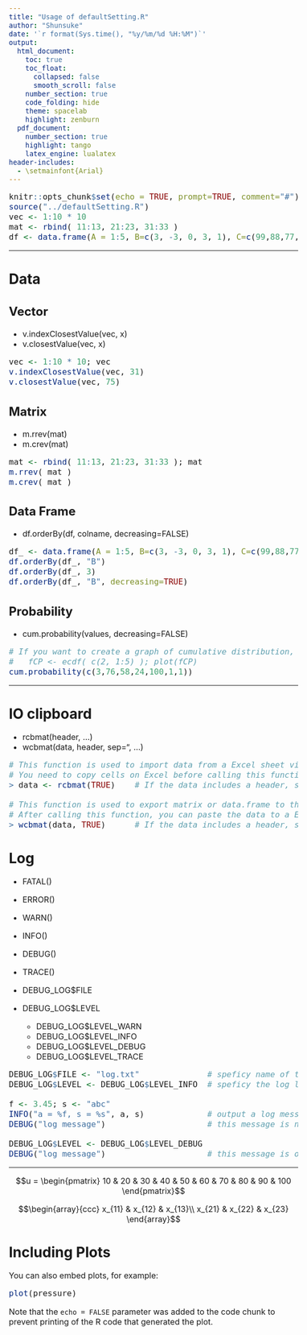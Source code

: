 ---
title: "Usage of defaultSetting.R"
author: "Shunsuke"
date: '`r format(Sys.time(), "%y/%m/%d %H:%M")`'
output:
  html_document:
    toc: true
    toc_float: 
      collapsed: false
      smooth_scroll: false
    number_section: true
    code_folding: hide
    theme: spacelab
    highlight: zenburn
  pdf_document:
    number_section: true
    highlight: tango
    latex_engine: lualatex
header-includes:
  - \setmainfont{Arial}
---


<style type="text/css">

body{ /* Normal  */
  font-size: 16px;
  #font-family: Verdana, Helvetica, Arial, sans-serif;
  #color: #456788;
  color: "#090909";
}

h1 {
  font-size: 28px;
  font-weight: bold;
  color: "#030303";
}
h2 {
  font-size: 24px;
  font-weight: bold;
  font-color: "#030303";
}

code.r {
  font-size: 16px;
  #background-color: #eeeeee;
} 

</style>


\fontsize{12}{16} 

```{r setup, include=FALSE}
knitr::opts_chunk$set(echo = TRUE, prompt=TRUE, comment="#")
source("../defaultSetting.R")
vec <- 1:10 * 10
mat <- rbind( 11:13, 21:23, 31:33 )
df <- data.frame(A = 1:5, B=c(3, -3, 0, 3, 1), C=c(99,88,77,66,55))
```

---

# Data 

## Vector


* v.indexClosestValue(vec, x)
* v.closestValue(vec, x)

```{r collapse=TRUE}
vec <- 1:10 * 10; vec
v.indexClosestValue(vec, 31)
v.closestValue(vec, 75)
```


## Matrix

* m.rrev(mat)
* m.crev(mat)

```{r collapse=TRUE, prompt=TRUE}
mat <- rbind( 11:13, 21:23, 31:33 ); mat
m.rrev( mat )
m.crev( mat )
```

## Data Frame

* df.orderBy(df, colname, decreasing=FALSE)

```{r df, collapse=TRUE, prompt=TRUE}
df_ <- data.frame(A = 1:5, B=c(3, -3, 0, 3, 1), C=c(99,88,77,66,55)); df_
df.orderBy(df_, "B")
df.orderBy(df_, 3)
df.orderBy(df_, "B", decreasing=TRUE)
```

## Probability

* cum.probability(values, decreasing=FALSE)

```{r, collapse=TRUE}
# If you want to create a graph of cumulative distribution, you should use ecdf() function.
#   fCP <- ecdf( c(2, 1:5) ); plot(fCP)
cum.probability(c(3,76,58,24,100,1,1))
```

---

# IO clipboard

* rcbmat(header, ...)
* wcbmat(data, header, sep="\t", ...)

```{r, eval=FALSE, prompt=FALSE}
# This function is used to import data from a Excel sheet via the clipboard. 
# You need to copy cells on Excel before calling this function. 
> data <- rcbmat(TRUE)    # If the data includes a header, set "TRUE". 

# This function is used to export matrix or data.frame to the clipboard.
# After calling this function, you can paste the data to a Excel sheet.
> wcbmat(data, TRUE)      # If the data includes a header, set "TRUE". 
```


# Log

* FATAL()
* ERROR()
* WARN()
* INFO()
* DEBUG()
* TRACE()
* DEBUG_LOG$FILE
* DEBUG_LOG$LEVEL

    * DEBUG_LOG$LEVEL_WARN
    * DEBUG_LOG$LEVEL_INFO
    * DEBUG_LOG$LEVEL_DEBUG
    * DEBUG_LOG$LEVEL_TRACE

```{r eval=FALSE}
DEBUG_LOG$FILE <- "log.txt"              # speficy name of the log file.
DEBUG_LOG$LEVEL <- DEBUG_LOG$LEVEL_INFO  # speficy the log level.

f <- 3.45; s <- "abc"
INFO("a = %f, s = %s", a, s)             # output a log message.
DEBUG("log message")                     # this message is not outputed.

DEBUG_LOG$LEVEL <- DEBUG_LOG$LEVEL_DEBUG
DEBUG("log message")                     # this message is outputed.
```




---


$$u = \begin{pmatrix} 10 & 20 & 30 & 40 & 50 & 60 & 70 & 80 & 90 & 100 \end{pmatrix}$$

$$\begin{array}{ccc}
x_{11} & x_{12} & x_{13}\\
x_{21} & x_{22} & x_{23}
\end{array}$$


# Including Plots

You can also embed plots, for example:

```{r pressure, echo=FALSE}
plot(pressure)
```

Note that the `echo = FALSE` parameter was added to the code chunk to prevent printing of the R code that generated the plot.
